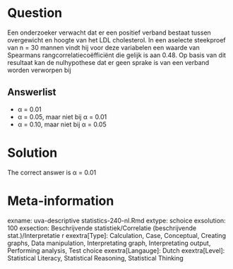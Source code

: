 Question
========

Een onderzoeker verwacht dat er een positief verband bestaat tussen overgewicht en hoogte van het LDL cholesterol. In een aselecte steekproef van n = 30 mannen vindt hij voor deze variabelen een waarde van Spearmans rangcorrelatiecoëfficiënt die gelijk is aan 0.48. Op basis van dit resultaat kan de nulhypothese dat er geen sprake is van een verband worden verworpen bij 

Answerlist
----------
* &alpha; = 0.01
* &alpha; = 0.05, maar niet bij &alpha; = 0.01
* &alpha; = 0.10, maar niet bij &alpha; = 0.05

Solution
========

The correct answer is  &alpha; = 0.01 

Meta-information
================
exname: uva-descriptive statistics-240-nl.Rmd 
extype: schoice 
exsolution: 100 
exsection: Beschrijvende statistiek/Correlatie (beschrijvende stat.)/Interpretatie r
exextra[Type]: Calculation, Case, Conceptual, Creating graphs, Data manipulation, Interpretating graph, Interpretating output, Performing analysis, Test choice 
exextra[Langauge]: Dutch 
exextra[Level]: Statistical Literacy, Statistical Reasoning, Statistical Thinking 
